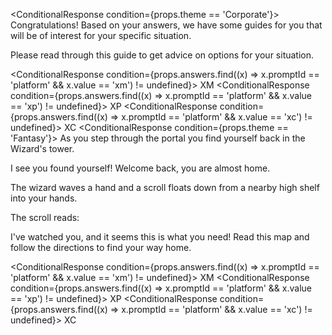 
<ConditionalResponse condition={props.theme == 'Corporate'}>
  Congratulations! Based on your answers, we have some guides for you that will be of interest for your specific situation.

Please read through this guide to get advice on options for your situation.

  <ConditionalResponse condition={props.answers.find((x) => x.promptId == 'platform' && x.value == 'xm') != undefined}>
    XM
  </ConditionalResponse>
  <ConditionalResponse condition={props.answers.find((x) => x.promptId == 'platform' && x.value == 'xp') != undefined}>
    XP
  </ConditionalResponse>
  <ConditionalResponse condition={props.answers.find((x) => x.promptId == 'platform' && x.value == 'xc') != undefined}>
    XC
  </ConditionalResponse>
</ConditionalResponse>
<ConditionalResponse condition={props.theme == 'Fantasy'}>
  As you step through the portal you find yourself back in the Wizard's tower.

I see you found yourself! Welcome back, you are almost home.

The wizard waves a hand and a scroll floats down from a nearby high shelf into your hands.

The scroll reads:

I've watched you, and it seems this is what you need! Read this map and follow the directions to find your way home.

  <ConditionalResponse condition={props.answers.find((x) => x.promptId == 'platform' && x.value == 'xm') != undefined}>
    XM
  </ConditionalResponse>
  <ConditionalResponse condition={props.answers.find((x) => x.promptId == 'platform' && x.value == 'xp') != undefined}>
    XP
  </ConditionalResponse>
  <ConditionalResponse condition={props.answers.find((x) => x.promptId == 'platform' && x.value == 'xc') != undefined}>
    XC
  </ConditionalResponse>
</ConditionalResponse>
